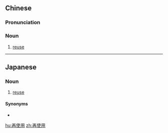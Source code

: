 ==Chinese==
{{zh-forms|type=12}}

===Pronunciation===
{{zh-pron
|m=zàishǐyòng
|cat=n
}}

===Noun===
{{zh-noun}}

# [[reuse]]

----

==Japanese==
{{ja-kanjitab|さい|し|よう|yomi=on}}

===Noun===
{{ja-noun|さいしよう}}

# [[reuse]]

====Synonyms====
* {{ja-r|リサイクル}}

[[hu:再使用]]
[[zh:再使用]]